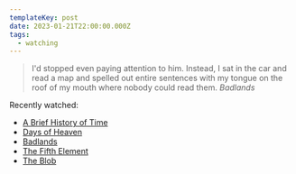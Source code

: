 ```yaml
---
templateKey: post
date: 2023-01-21T22:00:00.000Z
tags:
  - watching
---
```

> I'd stopped even paying attention to him. Instead, I sat in the car and read a map and spelled out entire sentences with my tongue on the roof of my mouth where nobody could read them.
> <cite><i>Badlands</i></cite>

Recently watched:

* [A Brief History of Time](https://letterboxd.com/film/a-brief-history-of-time/)
* [Days of Heaven](https://letterboxd.com/film/days-of-heaven/)
* [Badlands](https://letterboxd.com/film/badlands/)
* [The Fifth Element](https://letterboxd.com/film/the-fifth-element/)
* [The Blob](https://letterboxd.com/film/the-blob/)